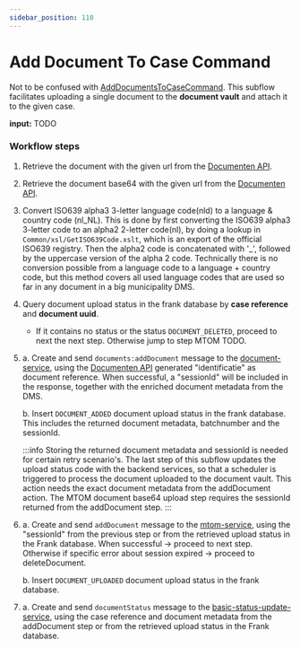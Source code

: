 ```yaml
---
sidebar_position: 110
---
```


# Add Document To Case Command

Not to be confused with [AddDocumentsToCaseCommand](.). This subflow facilitates uploading a single document to the **document vault** and attach it to the given case.

**input:** TODO

### Workflow steps
1. Retrieve the document with the given url from the [Documenten API](.).

1. Retrieve the document base64 with the given url from the [Documenten API](.).
   
1. Convert ISO639 alpha3 3-letter language code(nld) to a language & country code (nl_NL). This is done by first converting the ISO639 alpha3 3-letter code to an alpha2 2-letter code(nl), 
   by doing a lookup in `Common/xsl/GetISO639Code.xslt`, which is an export of the official ISO639 registry. Then the alpha2 code is concatenated with '_', followed by the uppercase version of the alpha 2 code.
   Technically there is no conversion possible from a language code to a language + country code, but this method covers all used language codes that are used so far in any document in a big municipality DMS.

1. Query document upload status in the frank database by **case reference** and **document uuid**.
   - If it contains no status or the status `DOCUMENT_DELETED`, proceed to next the next step. Otherwise jump to step MTOM TODO.

1. a. Create and send `documents:addDocument` message to the [document-service](.), using the [Documenten API](.) generated "identificatie" as document reference. When successful, a "sessionId" will be included in the response,
   together with the enriched document metadata from the DMS.

   b. Insert `DOCUMENT_ADDED` document upload status in the frank database. This includes the returned document metadata, batchnumber and the sessionId.

   :::info
   Storing the returned document metadata and sessionId is needed for certain retry scenario's. The last step of this subflow updates the upload status code with the backend services, so that a scheduler is triggered to 
   process the document uploaded to the document vault. This action needs the exact document metadata from the addDocument action. The MTOM document base64 upload step requires the sessionId returned from the addDocument step.
   :::

1. a. Create and send `addDocument` message to the [mtom-service](.), using the "sessionId" from the previous step or from the retrieved upload status in the Frank database. When successful -> proceed to next step.
      Otherwise if specific error about session expired -> proceed to deleteDocument.

   b. Insert `DOCUMENT_UPLOADED` document upload status in the frank database.


1. a. Create and send `documentStatus` message to the [basic-status-update-service](.), using the case reference and document metadata from the addDocument step or from the retrieved upload status in the Frank database.

